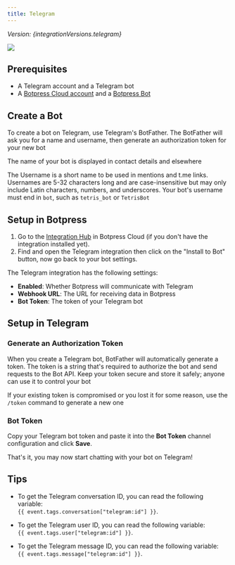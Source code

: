 ```yaml
---
title: Telegram
---
```



*Version: {integrationVersions.telegram}*

<img src="./assets/telegram.png" />

<br />

<YouTube url="https://www.youtube.com/embed/w0-UGm4mu74?si=52rCwXFhJgGrX5Pi" />

## Prerequisites

* A Telegram account and a Telegram bot
* A [Botpress Cloud account](https://sso.botpress.cloud) and a [Botpress Bot](/learn/get-started/quick-start)

## Create a Bot

To create a bot on Telegram, use Telegram's BotFather. The BotFather will ask you for a name and username, then generate an authorization token for your new bot

The name of your bot is displayed in contact details and elsewhere

The Username is a short name to be used in mentions and t.me links. Usernames are 5-32 characters long and are case-insensitive but may only include Latin characters, numbers, and underscores. Your bot's username must end in `bot`, such as `tetris_bot` or `TetrisBot`

## Setup in Botpress

1. Go to the [Integration Hub](https://app.botpress.cloud/hub) in Botpress Cloud (if you don't have the integration installed yet).
2. Find and open the Telegram integration then click on the "Install to Bot" button, now go back to your bot settings.

The Telegram integration has the following settings:

* **Enabled**: Whether Botpress will communicate with Telegram
* **Webhook URL**: The URL for receiving data in Botpress
* **Bot Token**: The token of your Telegram bot

## Setup in Telegram

### Generate an Authorization Token

When you create a Telegram bot, BotFather will automatically generate a token. The token is a string that's required to authorize the bot and send requests to the Bot API. Keep your token secure and store it safely; anyone can use it to control your bot

If your existing token is compromised or you lost it for some reason, use the `/token` command to generate a new one

### Bot Token

Copy your Telegram bot token and paste it into the **Bot Token** channel configuration and click **Save**.

That's it, you may now start chatting with your bot on Telegram!

## Tips

* To get the Telegram conversation ID, you can read the following variable:\
  `{{ event.tags.conversation["telegram:id"] }}`.

* To get the Telegram user ID, you can read the following variable:\
  `{{ event.tags.user["telegram:id"] }}`.

* To get the Telegram message ID, you can read the following variable:\
  `{{ event.tags.message["telegram:id"] }}`.
